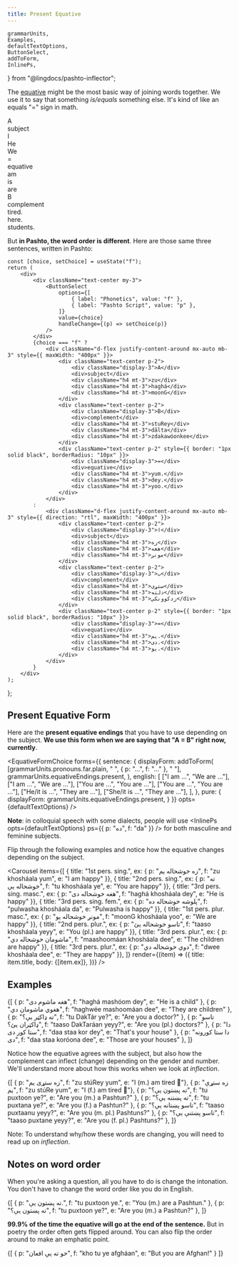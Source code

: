 ```yaml
---
title: Present Equative
---
```


<!-- 

Copyright (c) 2021 lingdocs.com 

The content of the chapters/book is licensed by a
Attribution-ShareAlike 4.0 International License (CC BY-SA 4.0)
https://creativecommons.org/licenses/by-sa/4.0/
https://creativecommons.org/licenses/by-sa/4.0/legalcode
    
-->

    grammarUnits,
    Examples,
    defaultTextOptions,
    ButtonSelect,
    addToForm,
    InlinePs,
} from "@lingdocs/pashto-inflector";

The [equative](https://en.wikipedia.org/wiki/Equative) might be the most basic way of joining words together. We use it to say that something *is/equals* something else. It's kind of like an equals "=" sign in math. 

<div className="d-flex justify-content-around mx-auto mb-3" style={{ maxWidth: "400px" }}>
    <div className="text-center p-2">
        <div className="display-3">A</div>
        <div>subject</div>
        <div className="h4 mt-3">I</div>
        <div className="h4 mt-3">He</div>
        <div className="h4 mt-3">We</div>
    </div>
    <div className="text-center p-2" style={{ border: "1px solid black", borderRadius: "10px" }}>
        <div className="display-3">=</div>
        <div>equative</div>
        <div className="h4 mt-3">am</div>
        <div className="h4 mt-3">is</div>
        <div className="h4 mt-3">are</div>
    </div>
    <div className="text-center p-2">
        <div className="display-3">B</div>
        <div>complement</div>
        <div className="h4 mt-3">tired.</div>
        <div className="h4 mt-3">here.</div>
        <div className="h4 mt-3">students.</div>
    </div>
</div>

But **in Pashto, the word order is different**. Here are those same three sentences, written in Pashto:

    const [choice, setChoice] = useState("f");
    return (
        <div>
            <div className="text-center my-3">
                <ButtonSelect
                    options={[
                        { label: "Phonetics", value: "f" },
                        { label: "Pashto Script", value: "p" },
                    ]}
                    value={choice}
                    handleChange={(p) => setChoice(p)}
                />
            </div>
            {choice === "f" ?
                <div className="d-flex justify-content-around mx-auto mb-3" style={{ maxWidth: "400px" }}>
                    <div className="text-center p-2">
                        <div className="display-3">A</div>
                        <div>subject</div>
                        <div className="h4 mt-3">zu</div>
                        <div className="h4 mt-3">haghá</div>
                        <div className="h4 mt-3">moonG</div>
                    </div>
                    <div className="text-center p-2">
                        <div className="display-3">B</div>
                        <div>complement</div>
                        <div className="h4 mt-3">stuRey</div>
                        <div className="h4 mt-3">dălta</div>
                        <div className="h4 mt-3">zdakawóonkee</div>
                    </div>
                    <div className="text-center p-2" style={{ border: "1px solid black", borderRadius: "10px" }}>
                        <div className="display-3">=</div>
                        <div>equative</div>
                        <div className="h4 mt-3">yum.</div>
                        <div className="h4 mt-3">dey.</div>
                        <div className="h4 mt-3">yoo.</div>
                    </div>
                </div>
            :
                <div className="d-flex justify-content-around mx-auto mb-3" style={{ direction: "rtl", maxWidth: "400px" }}>
                    <div className="text-center p-2">
                        <div className="display-3">ا</div>
                        <div>subject</div>
                        <div className="h4 mt-3">زه</div>
                        <div className="h4 mt-3">هغه</div>
                        <div className="h4 mt-3">مونږ</div>
                    </div>
                    <div className="text-center p-2">
                        <div className="display-3">ب</div>
                        <div>complement</div>
                        <div className="h4 mt-3">ستړی</div>
                        <div className="h4 mt-3">دلته</div>
                        <div className="h4 mt-3">زدکوونکي</div>
                    </div>
                    <div className="text-center p-2" style={{ border: "1px solid black", borderRadius: "10px" }}>
                        <div className="display-3">=</div>
                        <div>equative</div>
                        <div className="h4 mt-3">یم.</div>
                        <div className="h4 mt-3">دی.</div>
                        <div className="h4 mt-3">یو.</div>
                    </div>
                </div>
            }
        </div>
    );
};

<EquativeIllustration />

<!-- **Warning: ⚠** *Often times English speakers learning Pashto will be tempted to just forget the equative at the end because it can feel like they're done the sentence, or it might be hard to remember which equative to use. But don't leave it out, it's a vital part of the sentence!* 

The important thing about the equative is that **the equative has to agree with the subject**. Just like it would sound strange to say "I are tired," in Pashto you can't say ❌ <InlinePs opts={defaultTextOptions} ps={{ p: "زه ستړی یو", f: "zu stuRey yoo" }} /> ❌. -->

## Present Equative Form

Here are the **present equative endings** that you have to use depending on the subject. **We use this form when we are saying that "A = B" right now, currently**.

<EquativeFormChoice 
    forms={{
        sentence: {
            displayForm: addToForm(
                [grammarUnits.pronouns.far.plain, " ", { p: "...", f: "..." }, " "],
                grammarUnits.equativeEndings.present,
            ),
            english: [
                ["I am ...", "We are ..."],
                ["I am ...", "We are ..."],
                ["You are ...", "You are ..."],
                ["You are ...", "You are ..."],
                ["He/it is ...", "They are ..."],
                ["She/it is ...", "They are ..."],
            ],
        },
        pure: {
            displayForm: grammarUnits.equativeEndings.present,
        }
    }}
    opts={defaultTextOptions}
/>

**Note**: in colloquial speech with some dialects, people will use <InlinePs opts={defaultTextOptions} ps={{ p: "ده", f: "da" }} /> for both masculine and feminine subjects. 

Flip through the following examples and notice how the equative changes depending on the subject.

<Carousel 
    items={[
        { title: "1st pers. sing.", ex: { p: "زه خوشحاله یم", f: "zu khosháala yum", e: "I am happy" }},
        { title: "2nd pers. sing.", ex: { p: "ته خوشحاله یې", f: "tu khosháala ye", e: "You are happy" }},
        { title: "3rd pers. sing. masc.", ex: { p: "هغه خوشحاله دی", f: "haghá khosháala dey", e: "He is happy" }},
        { title: "3rd pers. sing. fem.", ex: { p: "پلوشه خوشحاله ده", f: "pulwasha khosháala da", e: "Pulwasha is happy" }},
        { title: "1st pers. plur. masc.", ex: { p: "مونږ خوشحاله یو", f: "moonG khosháala yoo", e: "We are happy" }},
        { title: "2nd pers. plur.", ex: { p: "تاسو خوشحاله یئ", f: "taaso khosháala yeyy", e: "You (pl.) are happy" }},
        { title: "3rd pers. plur.", ex: { p: "ماشومان خوشحاله دي", f: "maashoomáan khosháala dee", e: "The children are happy" }},
        { title: "3rd pers. plur.", ex: { p: "دوي خوشحاله دي", f: "dwee khosháala dee", e: "They are happy" }},
    ]} 
    render={(item) => ({
        title: item.title,
        body: <Examples opts={defaultTextOptions}>{[item.ex]}</Examples>,
    })}
/>

## Examples 

<Examples opts={defaultTextOptions}>{[
    { p: "هغه ماشوم دی", f: "haghá mashóom dey", e: "He is a child" },
    { p: "هغوي ماشومان دي", f: "haghwée mashoomáan dee", e: "They are children" },
    { p: "ته ډاکټر یې؟", f: "tu DakTár ye?", e: "Are you a doctor?" },
    { p: "تاسو ډاکټران یئ؟", f: "taaso DakTaráan yeyy?", e: "Are you (pl.) doctors?" },
    { p: "دا ستا کور دی", f: "daa staa kor dey", e: "That's your house" },
    { p: "دا ستا کورونه دی", f: "daa staa koróona dee", e: "Those are your houses" },
]}</Examples>

Notice how the equative agrees with the subject, but also how the complement can inflect (change) depending on the gender and number. We'll understand more about how this works when we look at *inflection*.

<Examples opts={defaultTextOptions}>{[
    { p: "زه ستړی یم", f: "zu stúRey yum", e: "I (m.) am tired 👨"},
    { p: "زه ستړې یم", f: "zu stúRe yum", e: "I (f.) am tired 👩"},
    { p: "ته پښتون یې؟", f: "tu puxtoon ye?", e: "Are you (m.) a Pashtun?" },
    { p: "ته پښتنه یې؟", f: "tu puxtana ye?", e: "Are you (f.) a Pashtun?" },
    { p: "تاسو پښتانه یې؟", f: "taaso puxtaanu yeyy?", e: "Are you (m. pl.) Pashtuns?" },
    { p: "تاسو پښتنې یې؟", f: "taaso puxtane yeyy?", e: "Are you (f. pl.) Pashtuns?" },
]}</Examples>

Note: To understand why/how these words are changing, you will need to read up on *inflection*. 

## Notes on word order

When you're asking a question, all you have to do is change the intonation. You don't have to change the word order like you do in English.

<Examples opts={defaultTextOptions}>{[
    { p: "ته پښتون یې.", f: "tu puxtoon ye.", e: "You (m.) are a Pashtun." },
    { p: "ته پښتون یې؟", f: "tu puxtoon ye?", e: "Are you (m.) a Pashtun?" },
]}</Examples>

**99.9% of the time the equative will go at the end of the sentence.** But in poetry the order often gets flipped around. You can also flip the order around to make an emphatic point.

<Examples opts={defaultTextOptions}>{[
    { p: "خو ته یې افعان", f: "kho tu ye afgháan", e: "But you are Afghan!" }
]}</Examples>
